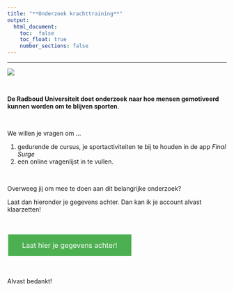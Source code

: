 ```yaml
---
title: "**Onderzoek krachttraining**" 
output: 
  html_document:
    toc:  false
    toc_float: true
    number_sections: false
---
```


----


![](images/rsc.png)


<br>

**De Radboud Universiteit doet onderzoek naar hoe mensen gemotiveerd kunnen worden om te blijven sporten**. 

<br>

We willen je vragen om ...

1. gedurende de cursus, je sportactiviteiten te bij te houden in de app *Final Surge*
2. een online vragenlijst in te vullen.

<br>


Overweeg jij om mee te doen aan dit belangrijke onderzoek?

Laat dan hieronder je gegevens achter. Dan kan ik je account alvast klaarzetten!

<!---we should move this to a css file and include it

https://www.w3schools.com/csS/css3_buttons.asp

-->
<style>
.button {
  background-color: #4CAF50; /* Green */
  border: none;
  color: white;
  padding: 15px 32px;
  text-align: center;
  text-decoration: none;
  display: inline-block;
  font-size: 16px;
  margin: 4px 2px;
  cursor: pointer;
  -webkit-transition-duration: 0.4s; /* Safari */
  transition-duration: 0.4s;
}

.button1 {
  box-shadow: 0 8px 16px 0 rgba(0,0,0,0.2), 0 6px 20px 0 rgba(0,0,0,0.19);
}

.button2:hover {
  box-shadow: 0 12px 16px 0 rgba(0,0,0,0.24),0 17px 50px 0 rgba(0,0,0,0.19);
}
</style>

<br>

<a href="https://limesurvey.jtolsma.nl/limesurvey/limesurvey/index.php/163229?newtest=Y&lang=nl" target="_self" class="button button2">Laat hier je gegevens achter!</a>


<br>

Alvast bedankt!









